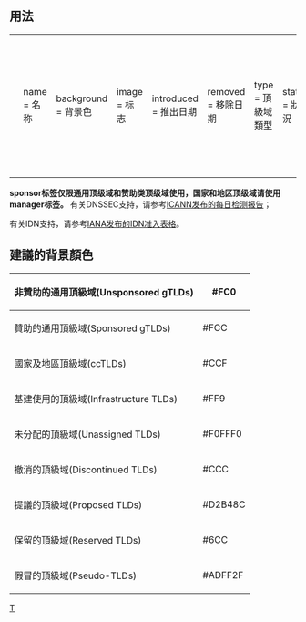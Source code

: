 <includeonly><!-- 在這裡加入模板的保護標識 --></includeonly><noinclude>{{template doc page viewed directly}}</noinclude>
<!-- 在本行下編輯模板說明 -->

== 用法 ==
{| style="background: transparent; border: none;"
|<pre>
{{Infobox top level domain
| name          = 名称
| background    = 背景色
| image         = 标志
| introduced    = 推出日期
| removed       = 移除日期
| type          = 頂級域類型
| status        = 狀況
| registry      = 註冊局
| sponsor       = 贊助者
| manager       = 经理人
| intendeduse   = 預期使用
| actualuse     = 真正使用
| restrictions  = 註冊限制
| structure     = 結構
| document      = 相關文件
| DNSname       = 國際化國家及地區頂級域的DNS名稱(如.xn--j6w193g)
| disputepolicy = 爭議政策
| DNSSEC        = DNSSEC簽章狀態(「是」或「否」)
| IDN           = 國際化域名支援狀態(「是」或「否」)
| website       = 註冊局網站
}}
</pre>
|}

'''sponsor标签仅限通用顶级域和赞助类顶级域使用，国家和地区顶级域请使用manager标签。
'''
有关DNSSEC支持，请参考[http://stats.research.icann.org/dns/tld_report/ ICANN发布的每日检测报告]；

有关IDN支持，请参考[https://www.iana.org/domains/idn-tables IANA发布的IDN准入表格]。

== 建議的背景顏色 ==
{| style="background:transparent;"
!bgcolor="#FC0"|非贊助的通用頂級域(Unsponsored gTLDs)||#FC0
|-
!bgcolor="#FCC"|贊助的通用頂級域(Sponsored gTLDs)||#FCC
|-
!bgcolor="#CCF"|國家及地區頂級域(ccTLDs)||#CCF
|-
!bgcolor="#FF9"|基建使用的頂級域(Infrastructure TLDs)||#FF9
|-
!bgcolor="#F0FFF0"|未分配的頂級域(Unassigned TLDs)||#F0FFF0
|-
!bgcolor="#CCC"|撤消的頂級域(Discontinued TLDs)||#CCC
|-
!bgcolor="#d2b48c"|提議的頂級域(Proposed TLDs)||#D2B48C
|-
!bgcolor="#6CC"|保留的頂級域(Reserved TLDs)||#6CC
|-
!bgcolor="#ADFF2F"|假冒的頂級域(Pseudo-TLDs)||#ADFF2F
|}

<includeonly>
<!-- 本行下加入模板的分類 -->
[[Category:電腦信息框模板|T]]
</includeonly>